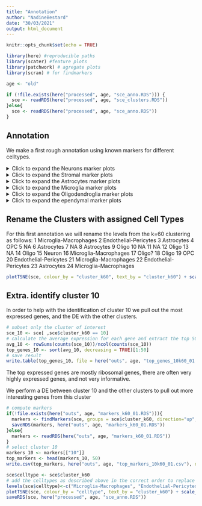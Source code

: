```yaml
---
title: "Annotation"
author: "NadineBestard"
date: "30/03/2021"
output: html_document
---
```


```r
knitr::opts_chunk$set(echo = TRUE)
```

```r
library(here) #reproducible paths
library(scater) #feature plots
library(patchwork) # agregate plots
library(scran) # for findmarkers
```

```r
age <- "old"
```

```r
if (!file.exists(here("processed", age, "sce_anno.RDS"))) {
  sce <- readRDS(here("processed", age, "sce_clusters.RDS"))
}else{
  sce <- readRDS(here("processed", age, "sce_anno.RDS"))
}
```

## Annotation

We make a first rough annotation using known markers for different celltypes. 

<details>
  <summary>Click to expand the Neurons marker plots</summary>
```r
#Neurons:
list_plots <- lapply(c("Snap25", "Stmn2", "Rbfox3", "Gabrb2"),
                     function(x)plotTSNE(sce, colour_by = x ))

wrap_plots(list_plots) +  plot_annotation(title = "Neurons")

#Inhibitory neurons

list_plots <- lapply(c("Gad1", "Gad2", "Slc32a1", "Pvalb"),
                     function(x)plotTSNE(sce, colour_by = x ))
wrap_plots(list_plots) +  plot_annotation(title =  "Inhibitory Neurons")
```


```r
# Excitatory neurons

list_plots <- lapply(c("Satb2", "Slc12a6", "Slc17a7"),
                     function(x)plotTSNE(sce, colour_by = x )) 
wrap_plots(list_plots) +  plot_annotation(title =  "Exitatory Neurons")
```


```r
# RBFOX3 (and other Granulate cell markers)
list_plots <- lapply(c("Cdh15", "Calb2", "Rbfox3", "Reln"),
function(x)plotTSNE(sce, colour_by = x )) 
wrap_plots(list_plots) +  plot_annotation(title =  "RBFO3+ Neurons")
```

</details>
<details>
  <summary>Click to expand the Stromal  marker plots</summary>
```r
#Stromal

list_plots <- lapply(c( "Lamb1" , 
                                     "Hspg2", 
                                     "Col4a1", 
                                     "Fn1", 
                                     "Lama2"),
            function(x) plotTSNE(sce, colour_by = x ))

wrap_plots(list_plots) +  plot_annotation(title =  "Stromal")
```




```r
# Endothelial cells and pericytes

list_plots <- lapply(c( "Cldn5",   
                                     "Icam2",
                                     "Pdgfrb", 
                                     "Notch3", 
                                     "Vwf",
                                     "Flt1",
                                     "Mecom"),
                     function(x)plotTSNE(sce, colour_by = x ))
wrap_plots(list_plots) +  plot_annotation(title =  " Endothelial cells and pericytes")
```
</details>
<details>
  <summary>Click to expand the Astrocytes marker plots</summary>
```r
# Astrocytes

list_plots <- lapply(c("Gja1",
                                    "Aqp4", 
                                    "Glul", 
                                    "Sox9", 
                                    "Ndrg2", 
                                    "Gfap", 
                                    "Aldh1a1", 
                                    "Aldh1l1", 
                                    "Vim", 
                                    "Apoe", 
                                    "Fgfr3"),
                     function(x)plotTSNE(sce, colour_by = x ))
wrap_plots(list_plots) +  plot_annotation(title = "Astrocyte")
```


```r
#Astrocyte markers as described in Zeisel et al. 2018 in the mouse for telencephalon and non-telencephalon astrocytes

list_plots <- lapply(c( "Agt", 
                                     "Mfge8",  
                                     "Slc6a11",
                                     "Slc6a9", 
                                     "Gdf10",
                                     "Islr",
                                     "Gfap",
                                     "Aqp4")  ,
                     function(x)plotTSNE(sce, colour_by = x ))
wrap_plots(list_plots) +  plot_annotation(title = "Astrocyte mouse telecephalon")
```

</details>

<details>
  <summary>Click to expand the Microglia marker plots</summary>

```r
#Microglia and macrophages

list_plots <- lapply(c( "Cd74", 
                                     "Spi1", 
                                     "Mrc1", 
                                     "Tmem119", 
                                     "Cx3cr1", 
                                     "Aif1",
                                     "P2ry12",
                                     "C1qc",
                                     "C1qa"),
            function(x)plotTSNE(sce, colour_by = x )) 
wrap_plots(list_plots) +  plot_annotation(title = "Microglia and macrophages")
```

</details>
<details>
  <summary>Click to expand the Oligodendroglia marker plots</summary>
```r
#OPCs

list_plots <- lapply(c("Pdgfra", 
                                    "Cspg4", 
                                    "Gpr17", 
                                    "Ptprz1",
                                    "Olig1", 
                                    "Olig2", 
                                    "Pcdh15", 
                                    "Ptgds",
                                    "Bcan"),
            function(x)plotTSNE(sce, colour_by = x )) 
wrap_plots(list_plots) +  plot_annotation(title = "OPCS")
            
#Oligodendrocytes

list_plots <- lapply(c("Plp1", 
                                    "Cnp", 
                                    "Mag", 
                                    "Mog", 
                                    "Mobp", 
                                    "Mbp", 
                                    "Sox10" ), 
            function(x)plotTSNE(sce, colour_by = x ))
wrap_plots(list_plots) +  plot_annotation(title =  "Oligodendrocytes")
```

</details>
<details>
  <summary>Click to expand the ependymal marker plots</summary>
```r
list_plots <- lapply(c("Vit", "Sox9", "Dynlrb2", "Ccdc153", "Rsph1", "Tm4sf1", "Pcp4l1", "Pcp4", "Hspa2", "Cd24a", "Mt2", "Chchd10"), 
           function(x)plotTSNE(sce, colour_by = x )) 
wrap_plots(list_plots) +  plot_annotation(title =  "Ependymal")

```
  
</details>

## Rename the Clusters with assigned Cell Types

For this first annotation we will rename the levels from the k=60 clustering as 
follows:
1 	Microglia-Macrophages
2	Endothelial-Pericytes
3	Astrocytes
4	OPC
5	NA
6	Astrocytes
7	NA
8	Astrocytes
9 	Oligo
10	NA
11	NA
12	Oligo
13	NA
14	Oligo
15	Neuron
16 	Microglia-Macrophages
17	Oligo?
18	Oligo
19	OPC
20	Endothelial-Pericytes
21 	Microglia-Macrophages
22	Endothelial-Pericytes
23	Astrocytes
24 	Microglia-Macrophages

```r
plotTSNE(sce, colour_by = "cluster_k60", text_by = "cluster_k60") + scale_color_hue()
```


## Extra. identify cluster 10

In order to help with the identification of cluster 10 we pull out the most expressed genes, 
and the DE with the other clusters.

```r
# subset only the cluster of interest
sce_10 <- sce[ ,sce$cluster_k60 == 10]
# calculate the average expression for each gene and extract the top 50
avg_10 <- rowSums(counts(sce_10))/ncol(counts(sce_10))
top_genes_10 <- sort(avg_10, decreasing = TRUE)[1:50]
# save result
write.table(top_genes_10, file = here("outs", age, "top_genes_10k60_01.tsv"), sep = "\t", quote = FALSE, col.names = FALSE, row.names = TRUE)
```
The top expressed genes are mostly ribosomal genes, there are often very highly expressed genes, and not very informative.

We perform a DE between cluster 10 and the other clusters to pull out more interesting genes from this cluster
```r
# compute markers
if(!file.exists(here("outs", age, "markers_k60_01.RDS"))){
  markers <- findMarkers(sce, groups = sce$cluster_k60, direction="up", lfc=1)
  saveRDS(markers, here("outs", age, "markers_k60_01.RDS"))
}else{
  markers <- readRDS(here("outs", age, "markers_k60_01.RDS"))
}
# select cluster 10
markers_10 <- markers[["10"]]
top_markers <- head(markers_10, 50)
write.csv(top_markers, here("outs", age, "top_markers_10k60_01.csv"), quote = FALSE)
```


```r
sce$celltype <- sce$cluster_k60 
# add the celltypes as described above in the correct order to replace the levels.
levels(sce$celltype)<-c("Microglia-Macrophages", "Endothelial-Pericytes", "Astrocytes", "OPC", "NA", "Astrocytes", "NA", "Astrocytes", "Oligo", "NA", "NA", "Oligo", "NA", "Oligo", "Neuron", "Microglia-Macrophages", "Oligo?", "Oligo", "OPC", "Endothelial-Pericytes", "Microglia-Macrophages", "Endothelial-Pericytes", "Astrocytes", "Microglia-Macrophages")
plotTSNE(sce, colour_by = "celltype", text_by = "cluster_k60") + scale_color_hue()
saveRDS(sce, here("processed", age, "sce_anno.RDS"))
```

